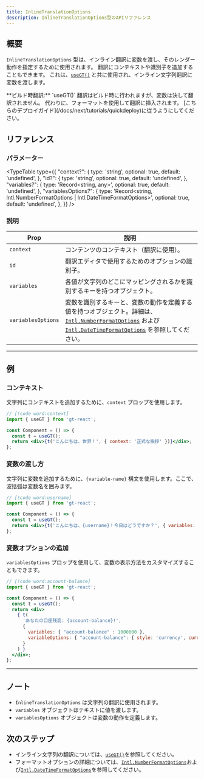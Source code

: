 ```yaml
---
title: InlineTranslationOptions
description: InlineTranslationOptions型のAPIリファレンス
---
```


## 概要

`InlineTranslationOptions` 型は、インライン翻訳に変数を渡し、そのレンダー動作を指定するために使用されます。
翻訳にコンテキストや識別子を追加することもできます。
これは、[`useGT()`](/docs/react/api/strings/useGT) と共に使用され、インライン文字列翻訳に変数を渡します。

<Callout>
  **ビルド時翻訳:**
  `useGT()` 翻訳はビルド時に行われますが、変数は決して翻訳されません。
  代わりに、フォーマットを使用して翻訳に挿入されます。
  [こちらのデプロイガイド](/docs/next/tutorials/quickdeploy)に従うようにしてください。
</Callout>

## リファレンス

### パラメーター

<TypeTable
  type={{
    "context?": {
        type: 'string',
        optional: true,
        default: 'undefined',
    },
    "id?": {
        type: 'string',
        optional: true,
        default: 'undefined',
    },
    "variables?": {
        type: 'Record<string, any>',
        optional: true,
        default: 'undefined',
    },
    "variablesOptions?": {
        type: 'Record<string, Intl.NumberFormatOptions | Intl.DateTimeFormatOptions>',
        optional: true,
        default: 'undefined',
    },
  }}
/>

### 説明

| Prop | 説明 |
| ---- | ----------- |
| `context` | コンテンツのコンテキスト（翻訳に使用）。 |
| `id` | 翻訳エディタで使用するためのオプションの識別子。 |
| `variables` | 各値が文字列のどこにマッピングされるかを識別するキーを持つオブジェクト。|
| `variablesOptions` | 変数を識別するキーと、変数の動作を定義する値を持つオブジェクト。詳細は、[`Intl.NumberFormatOptions`](https://developer.mozilla.org/en-US/docs/Web/JavaScript/Reference/Global_Objects/Intl/NumberFormat) および [`Intl.DateTimeFormatOptions`](https://developer.mozilla.org/en-US/docs/Web/JavaScript/Reference/Global_Objects/Intl/DateTimeFormat) を参照してください。 |

---

## 例

### コンテキスト

文字列にコンテキストを追加するために、`context` プロップを使用します。

```jsx title="Component.tsx"
// [!code word:context]
import { useGT } from 'gt-react';

const Component = () => {
  const t = useGT();
  return <div>{t('こんにちは、世界！', { context: '正式な挨拶' })}</div>;
};
```


### 変数の渡し方
文字列に変数を追加するために、`{variable-name}` 構文を使用します。ここで、波括弧は変数名を囲みます。

```jsx title="Component.tsx"
// [!code word:username]
import { useGT } from 'gt-react';

const Component = () => {
  const t = useGT();
  return <div>{t('こんにちは、{username}！今日はどうですか？', { variables: { 'username' : 'Brian123' } })}</div>;
};
```

### 変数オプションの追加

`variablesOptions` プロップを使用して、変数の表示方法をカスタマイズすることもできます。
```jsx title="Component.tsx"
// [!code word:account-balance]
import { useGT } from 'gt-react';

const Component = () => {
  const t = useGT();
  return <div>
    { t(
      'あなたの口座残高: {account-balance}!',
      {
        variables: { "account-balance" : 1000000 },
        variableOptions: { "account-balance": { style: 'currency', currency: 'USD' } }
      }
    ) }
  </div>;
};
```


---

## ノート
 * `InlineTranslationOptions` は文字列の翻訳に使用されます。
 * `variables` オブジェクトはテキストに値を渡します。
 * `variablesOptions` オブジェクトは変数の動作を定義します。


## 次のステップ
 * インライン文字列の翻訳については、[`useGT()`](/docs/react/api/strings/useGT)を参照してください。
 * フォーマットオプションの詳細については、[`Intl.NumberFormatOptions`](https://developer.mozilla.org/en-US/docs/Web/JavaScript/Reference/Global_Objects/Intl/NumberFormat)および[`Intl.DateTimeFormatOptions`](https://developer.mozilla.org/en-US/docs/Web/JavaScript/Reference/Global_Objects/Intl/DateTimeFormat)を参照してください。
